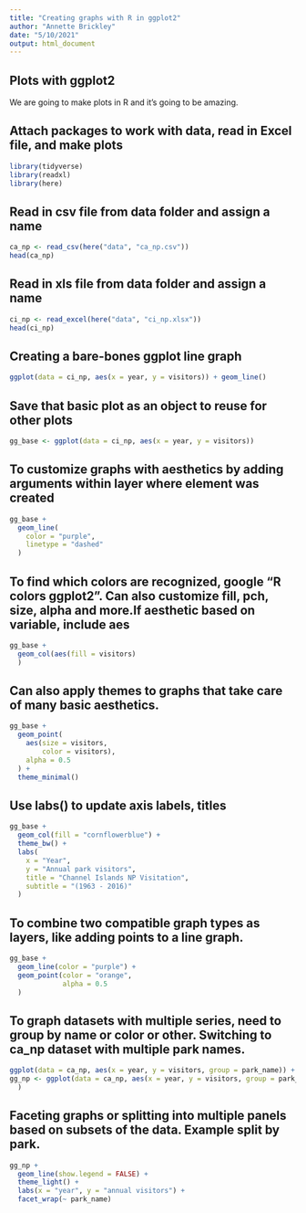 ```yaml
---
title: "Creating graphs with R in ggplot2"
author: "Annette Brickley"
date: "5/10/2021"
output: html_document
---
```


## Plots with ggplot2

We are going to make plots in R and it's going to be amazing.

## Attach packages to work with data, read in Excel file, and make plots
```r
library(tidyverse)
library(readxl)
library(here)
```

## Read in csv file from data folder and assign a name
```r
ca_np <- read_csv(here("data", "ca_np.csv"))
head(ca_np)
```

## Read in xls file from data folder and assign a name
```r
ci_np <- read_excel(here("data", "ci_np.xlsx"))
head(ci_np)
```

## Creating a bare-bones ggplot line graph
```r
ggplot(data = ci_np, aes(x = year, y = visitors)) + geom_line()
```

## Save that basic plot as an object to reuse for other plots
```r
gg_base <- ggplot(data = ci_np, aes(x = year, y = visitors))
```

## To customize graphs with aesthetics by adding arguments within layer where element was created
```r
gg_base +
  geom_line(
    color = "purple",
    linetype = "dashed"
  )
```

## To find which colors are recognized, google "R colors ggplot2". Can also customize fill, pch, size, alpha and more.If aesthetic based on variable, include aes
```r
gg_base +
  geom_col(aes(fill = visitors)
  )
```

## Can also apply themes to graphs that take care of many basic aesthetics.
```r
gg_base + 
  geom_point(
    aes(size = visitors,
        color = visitors),
    alpha = 0.5
  ) +
  theme_minimal()
```

## Use labs() to update axis labels, titles
```r
gg_base +
  geom_col(fill = "cornflowerblue") +
  theme_bw() +
  labs(
    x = "Year",
    y = "Annual park visitors",
    title = "Channel Islands NP Visitation",
    subtitle = "(1963 - 2016)"
  )
```

## To combine two compatible graph types as layers, like adding points to a line graph.
```r
gg_base +
  geom_line(color = "purple") +
  geom_point(color = "orange",
             alpha = 0.5
  )
```

## To graph datasets with multiple series, need to group by name or color or other. Switching to ca_np dataset with multiple park names.
```r
ggplot(data = ca_np, aes(x = year, y = visitors, group = park_name)) + geom_line(aes(color = park_name))
gg_np <- ggplot(data = ca_np, aes(x = year, y = visitors, group = park_name)
  )
```

## Faceting graphs or splitting into multiple panels based on subsets of the data. Example split by park.
```r
gg_np + 
  geom_line(show.legend = FALSE) +
  theme_light() +
  labs(x = "year", y = "annual visitors") +
  facet_wrap(~ park_name)
```
